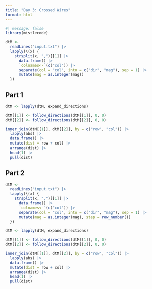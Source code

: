 ```yaml
---
title: "Day 3: Crossed Wires"
format: html
---
```


```r
#| message: false
library(mistlecode)
```

```r
dtM <-
  readLines("input.txt") |>
  lapply(\(x) {
    strsplit(x, ",")[[1]] |>
      data.frame() |>
      `colnames<-`(c("col")) |>
      separate(col = "col", into = c("dir", "mag"), sep = 1) |>
      mutate(mag = as.integer(mag))
  })
```

## Part 1

```r
dtM <- lapply(dtM, expand_directions)

dtM[[1]] <- follow_directions(dtM[[1]], 0, 0)
dtM[[2]] <- follow_directions(dtM[[2]], 0, 0)

inner_join(dtM[[1]], dtM[[2]], by = c("row", "col")) |>
  lapply(abs) |>
  data.frame() |>
  mutate(dist = row + col) |>
  arrange(dist) |>
  head(1) |>
  pull(dist)
```

## Part 2

```r
dtM <-
  readLines("input.txt") |>
  lapply(\(x) {
    strsplit(x, ",")[[1]] |>
      data.frame() |>
      `colnames<-`(c("col")) |>
      separate(col = "col", into = c("dir", "mag"), sep = 1) |>
      mutate(mag = as.integer(mag), step = row_number())
  })

dtM <- lapply(dtM, expand_directions)

dtM[[1]] <- follow_directions(dtM[[1]], 0, 0)
dtM[[2]] <- follow_directions(dtM[[2]], 0, 0)

inner_join(dtM[[1]], dtM[[2]], by = c("row", "col")) |>
  lapply(abs) |>
  data.frame() |>
  mutate(dist = row + col) |>
  arrange(dist) |>
  head(1) |>
  pull(dist)
```

